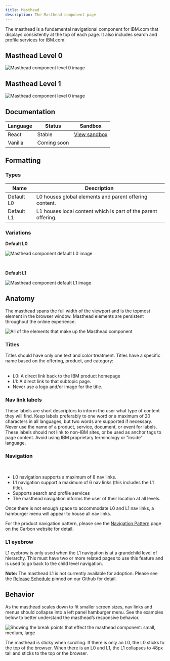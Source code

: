 ```yaml
---
title: Masthead
description: The Masthead component page
---
```


<PageDescription>

The masthead is a fundamental navigational component for IBM.com that displays consistently at the top of each page. It also includes search and profile services for IBM.com. 

</PageDescription>

## Masthead Level 0
![Masthead component level 0 image](../../images/component/masthead/Masthead_Demo_L0.jpg)

## Masthead Level 1
![Masthead component level 0 image](../../images/component/masthead/Masthead_Demo_L1.jpg)


## Documentation

| Language      | Status        | Sandbox                                                                              |
| ------------- | -----------   | ------------------------------------------------------------------------             |
| React         | Stable        | [View sandbox](https://ibmdotcom-react.netlify.com/?path=/story/masthead--default)   |
| Vanilla       | Coming soon   |                                                                                      |

## Formatting 

### Types

| Name          | Description                                                                          |
| ------------- | ------------------------------------------------------------------------             |
| Default L0  | L0 houses global elements and parent offering content.                                  |
| Default L1  | L1 houses local content which is part of the parent offering.          |


### Variations

**Default L0**

![Masthead component default L0 image](../../images/component/masthead/Masthead_L0_Variations.png)

<br/>

**Default L1**

![Masthead component default L1 image](../../images/component/masthead/Masthead_L1_Variations.png)




## Anatomy
The masthead spans the full width of the viewport and is the topmost element in the browser window. Masthead elements are persistent throughout the online experience. 

![All of the elements that make up the Masthead component](../../images/component/masthead/Masthead_Anatomy.png)

### Titles 
Titles should have only one text and color treatment. Titles have a specific name based on the offering, product, and category:
<br/>
 
* L0: A direct link back to the IBM product homepage 
* L1: A direct link to that subtopic page. 
* Never use a logo and/or image for the title.  

### Nav link labels
These labels are short descriptors to inform the user what type of content they will find. Keep labels preferably to one word or a maximum of 20 characters in all languages, but two words are supported if necessary. Never use the name of a product, service, document, or event for labels. These labels should not link to non-IBM sites, or be used as anchor tags to page content. Avoid using IBM proprietary terminology or “inside” language. 

### Navigation
<br/>

* L0 navigation supports a maximum of 8 nav links. 
* L1 navigation support a maximum of 6 nav links (this includes the L1 title). 
* Supports search and profile services
* The masthead navigation informs the user of their location at all levels.
    
Once there is not enough space to accommodate L0 and L1 nav links, a hamburger menu will appear to house all nav links. 

For the product navigation pattern, please see the [Navigation Pattern](https://www.carbondesignsystem.com/experimental/navigation-pattern) page on the Carbon website for detail. 

### L1 eyebrow 
L1 eyebrow is only used when the L1 navigation is at a grandchild level of hierarchy. This must have two or more related pages to use this feature and is used to go back to the child level navigation.  

**Note:** The masthead L1 is not currently available for adoption. Please see the [Release Schedule](https://github.com/carbon-design-system/ibm-dotcom-library/issues) pinned on our Github for detail.

## Behavior 
As the masthead scales down to fit smaller screen sizes, nav links and menus should collapse into a left panel hamburger menu. See the examples below to better understand the masthead’s responsive behavior. 

![Showing the break points that effect the masthead component: small, medium, large](../../images/component/masthead/Masthead_Behavior.png)

The masthead is sticky when scrolling. If there is only an L0, the L0 sticks to the top of the browser. When there is an L0 and L1, the L1 collapses to 48px tall and sticks to the top or the browser.
